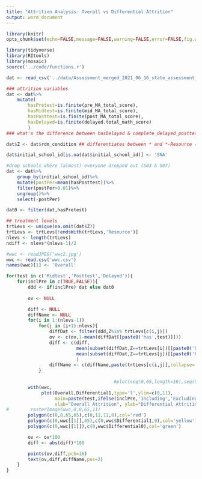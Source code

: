 ```yaml
---
title: "Attrition Analysis: Overall vs Differential Attrition"
output: word_document
---
```


```r
library(knitr)
opts_chunk$set(echo=FALSE,message=FALSE,warning=FALSE,error=FALSE,fig.width=6.5,fig.height=7)
```

```r
library(tidyverse)
library(RItools)
library(mosaic)
source('../code/functions.r')

dat <- read_csv('../data/Assessment_merged_2021_06_16_state_assessment_N=4311.csv')

### attrition variables
dat <- dat%>%
    mutate(
        hasPretest=is.finite(pre_MA_total_score),
        hasMidtest=is.finite(mid_MA_total_score),
        hasPosttest=is.finite(post_MA_total_score),
        hasDelayed=is.finite(delayed.total_math_score)
        )
### what's the difference between hasDelayed & complete_delayed_posttest?

dat$Z <- dat$rdm_condition ## differentiates between * and *-Resource (what does this mean?)
```

```r

dat$initial_school_id[is.na(dat$initial_school_id)] <- 'SNA'

#drop schools where (almost) everyone dropped out (S03 & S07)
dat <- dat%>%
    group_by(initial_school_id)%>%
    mutate(postPer=mean(hasPosttest))%>%
    filter(postPer>0.01)%>%
    ungroup()%>%
    select(-postPer)

dat0 <- filter(dat,hasPretest)

```

```r
## treatment levels
trtLevs <- unique(na.omit(dat$Z))
trtLevs <- trtLevs[!endsWith(trtLevs,'Resource')]
nlevs <- length(trtLevs)
ndiff <- nlevs*(nlevs-1)/2

```

```r
#wwc <- readJPEG('wwc2.jpg')
wwc <- read.csv('wwc.csv')
names(wwc)[1] <- 'Overall'
```

```r
for(test in c('Midtest','Posttest','Delayed')){
    for(inclPre in c(TRUE,FALSE)){
        ddd <- if(inclPre) dat else dat0
        
        ov <- NULL

        diff <- NULL
        diffName <- NULL
        for(i in 1:(nlevs-1))
            for(j in (i+1):nlevs){
                diffDat <- filter(ddd,Z%in% trtLevs[c(i,j)])
                ov <- c(ov,1-mean(diffDat[[paste0('has',test)]])) 
                diff <- c(diff,
                          mean(subset(diffDat,Z==trtLevs[i])[[paste0('has',test)]])-
                          mean(subset(diffDat,Z==trtLevs[j])[[paste0('has',test)]])
                          )
                diffName <- c(diffName,paste(trtLevs[c(i,j)],collapse=' vs. '))
            }
        
                                        #plot(seq(0,65,length=10),seq(0,11,length=10),type='n',
        with(wwc,
             plot(Overall,Differential1,type='l',ylim=c(0,11),
                  main=paste(test,ifelse(inclPre,'Including','Excluding'), 'Pretest No-Shows'),
                  xlab="Overall Attrition", ylab="Differential Attrition"))
#        rasterImage(wwc,0,0,65,11)
        polygon(c(0,0,65,65),c(0,11,11,0),col='red')
        polygon(c(0,wwc[[1]],65),c(0,wwc$Differential1,0),col='yellow')
        polygon(c(0,wwc[[1]]),c(0,wwc$Differential0),col='green')

        ov <- ov*100
        diff <- abs(diff)*100

        points(ov,diff,pch=16)
        text(ov,diff,diffName,pos=2)
    }
}

```

